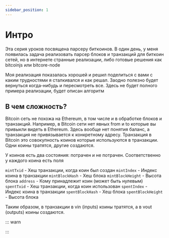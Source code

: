 ```yaml
---
sidebar_position: 1
---
```


# Интро

Эта серия уроков посвящена парсеру биткоинов. В один день, у меня появилась задача реализовать парсер блоков и транзакций
для биткоин сетей, но в интернете странные реализации, либо готовые решения как bitcoinjs или bitcore-node

Моя реализация показалась хорошей и решил поделиться с вами с каким трудностями я сталкивался и как решал. Заодно полезно будет
вернуться когда-нибудь и пересмотреть все. Здесь не будет полного примера реализации, будет описан алгоритм

## В чем сложность?

Bitcoin сеть не похожа на Ethereum, в том числе и в обработке блоков и транзакций. Например, в Bitcoin сети нет явных from и to
которые вы привыкли видеть в Ethereum. Здесь вообще нет понятия баланс, а транзакция не привязывается к конкретному адресу. 
Транзакция в Bitcoin это совокупность коинов которые используются в транзакции. Одни коины тратятся, другие создаются.

У коинов есть два состояния: потрачен и не потрачен. Соответственно у каждого коина есть поля

`mintTxid` - Хеш транзакции, когда коин был создан 
`mintIndex` - Индекс коина в транзакции
`mintBlockHash` - Хеш блока
`mintBlockHeight` - Высота блока
`address` - Кому принадлежит коин (может быть нулевым)
`spentTxid` - Хеш транзакции, когда коин использован 
`spentIndex` - Индекс коина в транзакции
`spentBlockHash` - Хеш блока
`spentBlockHeight` - Высота блока

Таким образом, в транзакции в vin (inputs) коины тратятся, а в vout (outputs) коины создаются.

::: warn

:::


